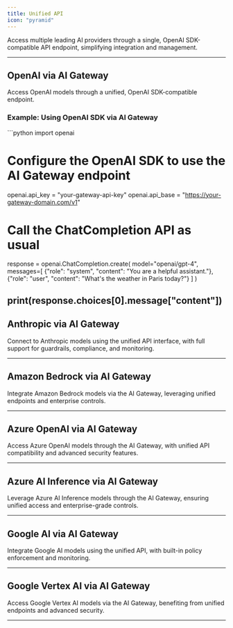```yaml
---
title: Unified API
icon: "pyramid"
---
```


Access multiple leading AI providers through a single, OpenAI SDK-compatible API endpoint, simplifying integration and management.

---

## OpenAI via AI Gateway

Access OpenAI models through a unified, OpenAI SDK-compatible endpoint.

### Example: Using OpenAI SDK via AI Gateway


<CodeGroup>
```python
import openai

# Configure the OpenAI SDK to use the AI Gateway endpoint
openai.api_key = "your-gateway-api-key"
openai.api_base = "https://your-gateway-domain.com/v1"

# Call the ChatCompletion API as usual
response = openai.ChatCompletion.create(
    model="openai/gpt-4",
    messages=[
        {"role": "system", "content": "You are a helpful assistant."},
        {"role": "user", "content": "What's the weather in Paris today?"}
    ]
)

print(response.choices[0].message["content"])
</CodeGroup>
---

## Anthropic via AI Gateway

Connect to Anthropic models using the unified API interface, with full support for guardrails, compliance, and monitoring.

---

## Amazon Bedrock via AI Gateway

Integrate Amazon Bedrock models via the AI Gateway, leveraging unified endpoints and enterprise controls.

---

## Azure OpenAI via AI Gateway

Access Azure OpenAI models through the AI Gateway, with unified API compatibility and advanced security features.

---

## Azure AI Inference via AI Gateway

Leverage Azure AI Inference models through the AI Gateway, ensuring unified access and enterprise-grade controls.

---

## Google AI via AI Gateway

Integrate Google AI models using the unified API, with built-in policy enforcement and monitoring.

---

## Google Vertex AI via AI Gateway

Access Google Vertex AI models via the AI Gateway, benefiting from unified endpoints and advanced security.

---